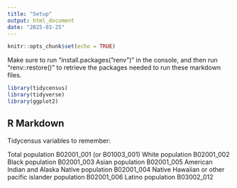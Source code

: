 ```yaml
---
title: "Setup"
output: html_document
date: "2025-03-25"
---
```


```r
knitr::opts_chunk$set(echo = TRUE)
```

Make sure to run "install.packages("renv")" in the console, and then run "renv::restore()" to retrieve the packages needed to run these markdown files.

```r
library(tidycensus)
library(tidyverse)
library(ggplot2)
```


## R Markdown

Tidycensus variables to remember:

Total population
B02001_001 (or B01003_001)
White population
B02001_002
Black population
B02001_003
Asian population
B02001_005
American Indian and Alaska Native population
B02001_004
Native Hawaiian or other pacific islander population
B02001_006
Latino population
B03002_012